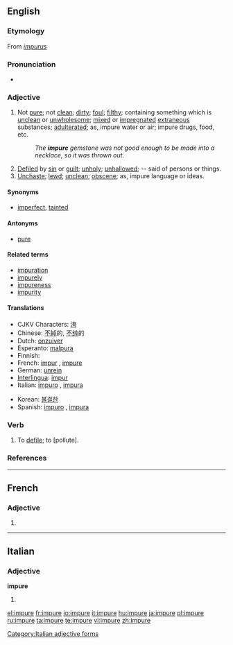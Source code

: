 ==English==

===Etymology===
From {{etyl|la}} ''[[impurus]]''

===Pronunciation===
* {{rhymes|ʊə(r)}}

===Adjective===
{{en-adj-more}}

# Not [[pure]]; not [[clean]]; [[dirty]]; [[foul]]; [[filthy]]; containing something which is [[unclean]] or [[unwholesome]]; [[mixed]] or [[impregnate]]d [[extraneous]] substances; [[adulterate]]d; as, impure water or air; impure drugs, food, etc.
#: ''The '''impure''' gemstone was not good enough to be made into a necklace, so it was thrown out.''
# [[defile|Defiled]] by [[sin]] or [[guilt]]; [[unholy]]; [[unhallowed]]; -- said of persons or things.
# [[unchaste|Unchaste]]; [[lewd]]; [[unclean]]; [[obscene]]; as, impure language or ideas.

====Synonyms====
* [[imperfect]], [[tainted]]

====Antonyms====
* [[pure]]

====Related terms====
* [[impuration]]
* [[impurely]]
* [[impureness]]
* [[impurity]]

====Translations====
{{top}}
* CJKV Characters: [[洿]]
* Chinese: [[不純]]的, [[不纯]]的
* Dutch: [[onzuiver]]
* Esperanto: [[malpura]]
* Finnish: {{t|fi|epäpuhdas}}
* French: [[impur]] {{m}}, [[#French|impure]] {{f}}
* German: [[unrein]]
* [[Interlingua]]: [[impur]]
* Italian: [[impuro]] {{m}}, [[impura]] {{f}}
{{mid}}
* Korean: [[불결한]]
* Spanish: [[impuro]] {{m}}, [[impura]] {{f}}
{{bottom}}

===Verb===
{{en-verb|impur|ing}}

# {{transitive}} {{obsolete}} To [[defile]]; to [pollute].

===References===
{{R:Century 1911}}
{{R:Webster 1913}}

----

==French==

===Adjective===
{{fr-adj-form}} {{f}}

# {{form of|feminine|impur|lang=French}}

----

==Italian==

===Adjective===
'''impure''' {{p}}

# {{feminine of|impuro#Adjective|impuro}}

[[Category:Italian adjective forms]]

[[el:impure]]
[[fr:impure]]
[[io:impure]]
[[it:impure]]
[[hu:impure]]
[[ja:impure]]
[[pl:impure]]
[[ru:impure]]
[[ta:impure]]
[[te:impure]]
[[vi:impure]]
[[zh:impure]]